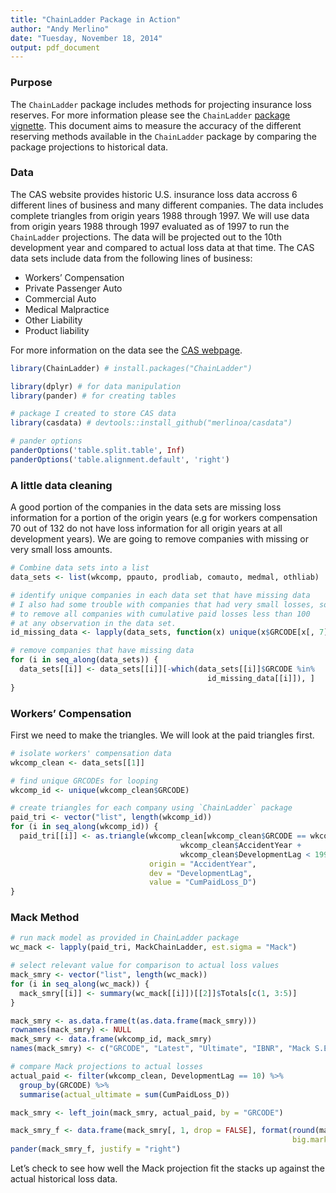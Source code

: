 ```yaml
---
title: "ChainLadder Package in Action"
author: "Andy Merlino"
date: "Tuesday, November 18, 2014"
output: pdf_document
---
```


### Purpose

The `ChainLadder` package includes methods for projecting insurance loss reserves.  For more information please see the `ChainLadder` [package vignette](http://cran.r-project.org/web/packages/ChainLadder/vignettes/ChainLadder.pdf).  This document aims to measure the accuracy of the different reserving methods available in the `ChainLadder` package by comparing the package projections to historical data.

### Data

The CAS website provides historic U.S. insurance loss data accross 6 different lines of business and many different companies.  The data includes complete triangles from origin years 1988 through 1997.  We will use data from origin years 1988 through 1997 evaluated as of 1997 to run the `ChainLadder` projections.  The data will be projected out to the 10th development year and compared to actual loss data at that time.  The CAS data sets include data from the following lines of business:

* Workers' Compensation
* Private Passenger Auto
* Commercial Auto
* Medical Malpractice
* Other Liability
* Product liability

For more information on the data see the [CAS webpage](http://www.casact.org/research/index.cfm?fa=loss_reserves_data).

```r
library(ChainLadder) # install.packages("ChainLadder")

library(dplyr) # for data manipulation
library(pander) # for creating tables

# package I created to store CAS data
library(casdata) # devtools::install_github("merlinoa/casdata")

# pander options
panderOptions('table.split.table', Inf)
panderOptions('table.alignment.default', 'right')
```

### A little data cleaning

A good portion of the companies in the data sets are missing loss information for a portion of the origin years (e.g for workers compensation 70 out of 132 do not have loss information for all origin years at all development years).  We are going to remove companies with missing or very small loss amounts.

```r
# Combine data sets into a list 
data_sets <- list(wkcomp, ppauto, prodliab, comauto, medmal, othliab)

# identify unique companies in each data set that have missing data
# I also had some trouble with companies that had very small losses, so I decided
# to remove all companies with cumulative paid losses less than 100 
# at any observation in the data set.
id_missing_data <- lapply(data_sets, function(x) unique(x$GRCODE[x[, 7] <= 100]))

# remove companies that have missing data
for (i in seq_along(data_sets)) {
  data_sets[[i]] <- data_sets[[i]][-which(data_sets[[i]]$GRCODE %in% 
                                            id_missing_data[[i]]), ]
}
```

### Workers' Compensation

First we need to make the triangles.  We will look at the paid triangles first.

```r
# isolate workers' compensation data
wkcomp_clean <- data_sets[[1]]

# find unique GRCODEs for looping
wkcomp_id <- unique(wkcomp_clean$GRCODE)

# create triangles for each company using `ChainLadder` package
paid_tri <- vector("list", length(wkcomp_id))
for (i in seq_along(wkcomp_id)) {
  paid_tri[[i]] <- as.triangle(wkcomp_clean[wkcomp_clean$GRCODE == wkcomp_id[i] & 
                                      wkcomp_clean$AccidentYear + 
                                      wkcomp_clean$DevelopmentLag < 1999, ], 
                               origin = "AccidentYear", 
                               dev = "DevelopmentLag", 
                               value = "CumPaidLoss_D")
}
```


### Mack Method

```r
# run mack model as provided in ChainLadder package
wc_mack <- lapply(paid_tri, MackChainLadder, est.sigma = "Mack")

# select relevant value for comparison to actual loss values
mack_smry <- vector("list", length(wc_mack))
for (i in seq_along(wc_mack)) {
  mack_smry[[i]] <- summary(wc_mack[[i]])[[2]]$Totals[c(1, 3:5)]
}

mack_smry <- as.data.frame(t(as.data.frame(mack_smry)))
rownames(mack_smry) <- NULL
mack_smry <- data.frame(wkcomp_id, mack_smry)
names(mack_smry) <- c("GRCODE", "Latest", "Ultimate", "IBNR", "Mack S.E.")

# compare Mack projections to actual losses
actual_paid <- filter(wkcomp_clean, DevelopmentLag == 10) %>%
  group_by(GRCODE) %>%
  summarise(actual_ultimate = sum(CumPaidLoss_D))

mack_smry <- left_join(mack_smry, actual_paid, by = "GRCODE")

mack_smry_f <- data.frame(mack_smry[, 1, drop = FALSE], format(round(mack_smry[2:6], 0), 
                                                               big.mark = ","))
pander(mack_smry_f, justify = "right")
```

Let's check to see how well the Mack projection fit the stacks up against the actual historical loss data.